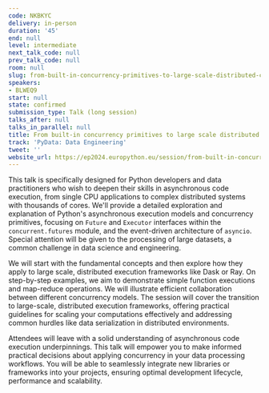 ```yaml
---
code: NKBKYC
delivery: in-person
duration: '45'
end: null
level: intermediate
next_talk_code: null
prev_talk_code: null
room: null
slug: from-built-in-concurrency-primitives-to-large-scale-distributed-computing
speakers:
- BLWEQ9
start: null
state: confirmed
submission_type: Talk (long session)
talks_after: null
talks_in_parallel: null
title: From built-in concurrency primitives to large scale distributed computing
track: 'PyData: Data Engineering'
tweet: ''
website_url: https://ep2024.europython.eu/session/from-built-in-concurrency-primitives-to-large-scale-distributed-computing
---
```


This talk is specifically designed for Python developers and data practitioners who wish to deepen their skills in asynchronous code execution, from single CPU applications to complex distributed systems with thousands of cores. We'll provide a detailed exploration and explanation of Python's asynchronous execution models and concurrency primitives, focusing on `Future` and `Executor` interfaces within the `concurrent.futures` module, and the event-driven architecture of `asyncio`. Special attention will be given to the processing of large datasets, a common challenge in data science and engineering.

We will start with the fundamental concepts and then explore how they apply to large scale, distributed execution frameworks like Dask or Ray. On step-by-step examples, we aim to demonstrate simple function executions and map-reduce operations. We will illustrate efficient collaboration between different concurrency models. The session will cover the transition to large-scale, distributed execution frameworks, offering practical guidelines for scaling your computations effectively and addressing common hurdles like data serialization in distributed environments.

Attendees will leave with a solid understanding of asynchronous code execution underpinnings. This talk will empower you to make informed practical decisions about applying concurrency in your data processing workflows. You will be able to seamlessly integrate new libraries or frameworks into your projects, ensuring optimal development lifecycle, performance and scalability.
